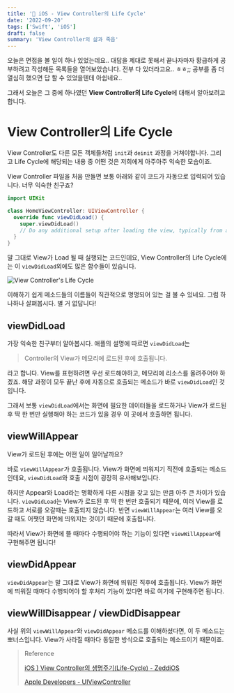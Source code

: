 ```yaml
---
title: '📱 iOS - View Controller의 Life Cycle'
date: '2022-09-20'
tags: ['Swift', 'iOS']
draft: false
summary: 'View Controller의 삶과 죽음'
---
```


오늘은 면접을 볼 일이 하나 있었는데요.. 대답을 제대로 못해서 끝나자마자 황급하게 공부하려고 작성해둔 목록들을 열어보았습니다. 전부 다 있더라고요.. ㅎㅎ;;
공부를 좀 더 열심히 했으면 답 할 수 있었을텐데 아쉽네요..

그래서 오늘은 그 중에 하나였던 **View Controller의 Life Cycle**에 대해서 알아보려고 합니다.

# View Controller의 Life Cycle 

View Controller도 다른 모든 객체들처럼 `init`과 `deinit` 과정을 거쳐야합니다. 그리고 Life Cycle에 해당되는 내용 중 어떤 것은 저희에게 아주아주 익숙한 모습이죠.

View Controller 파일을 처음 만들면 보통 아래와 같이 코드가 자동으로 입력되어 있습니다. 너무 익숙한 친구죠?

```swift
import UIKit

class HomeViewController: UIViewController {
  override func viewDidLoad() {
    super.viewDidLoad()
    // Do any additional setup after loading the view, typically from a nib.
  }
}
```

말 그대로 View가 Load 될 때 실행되는 코드인데요, View Controller의 Life Cycle에는 이 `viewDidLoad`외에도 많은 함수들이 있습니다.

![View Controller's Life Cycle](VCLifeCycle)

이해하기 쉽게 메소드들의 이름들이 직관적으로 명명되어 있는 걸 볼 수 있네요. 그럼 하나하나 살펴봅시다. 별 거 없답니다!

## viewDidLoad

가장 익숙한 친구부터 알아봅시다. 애플의 설명에 따르면 `viewDidLoad`는

> Controller의 View가 메모리에 로드된 후에 호출됩니다.

라고 합니다. View를 표현하려면 우선 로드해야하고, 메모리에 리소스를 올려주어야 하겠죠. 해당 과정이 모두 끝난 후에 자동으로 호출되는 메소드가 바로 `viewDidLoad`인 것입니다.

그래서 보통 `viewDidLoad`에서는 화면에 필요한 데이터들을 로드하거나 View가 로드된 후 딱 한 번만 실행해야 하는 코드가 있을 경우 이 곳에서 호출하면 됩니다.

## viewWillAppear

View가 로드된 후에는 어떤 일이 일어날까요?

바로 `viewWillAppear`가 호출됩니다. View가 화면에 띄워지기 직전에 호출되는 메소드인데요, `viewDidLoad`와 호출 시점이 굉장히 유사해보입니다.

하지만 Appear와 Load라는 명확하게 다른 시점을 갖고 있는 만큼 아주 큰 차이가 있습니다. `viewDidLoad`는 View가 로드된 후 딱 한 번만 호출되기 때문에, 여러 View를 로드하고 서로를 오갈때는 호출되지 않습니다.
반면 `viewWillAppear`는 여러 View를 오갈 때도 어쨋던 화면에 띄워지는 것이기 때문에 호출됩니다.

따라서 View가 화면에 뜰 때마다 수행되어야 하는 기능이 있다면 `viewWillAppear`에 구현해주면 됩니다!

## viewDidAppear

`viewDidAppear`는 말 그대로 View가 화면에 띄워진 직후에 호출됩니다. View가 화면에 띄워질 때마다 수행되어야 할 후처리 기능이 있다면 바로 여기에 구현해주면 됩니다.

## viewWillDisappear / viewDidDisappear

사실 위의 `viewWillAppear`와 `viewDidAppear` 메소드를 이해하셨다면, 이 두 메소드는 뽀너스입니다. View가 사라질 때마다 동일한 방식으로 호출되는 메소드이기 때문이죠.

> Reference
>
> [iOS ) View Controller의 생명주기(Life-Cycle) - ZeddiOS](https://zeddios.tistory.com/43)
>
> [Apple Developers - UIViewController](https://developer.apple.com/documentation/uikit/uiviewcontroller)

